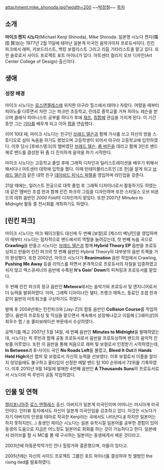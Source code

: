 attachment:mike_shonoda.jpg?wodth=200
~~[[박정철]]~~
[[목차]]

== 소개 ==
'''마이크 켄지 시노다'''(Michael Kenji Shinoda), Mike Shinoda. 일본명 시노다 켄지(篠田 賢治)는 1977년 2월 11일에 태어난 일본계 미국인 음악가이자 프로듀서이다. 린킨 파크에서 래퍼, 키보드리스트, 백킹 보컬리스트 그리고 리듬 기타리스트을 맡고 있다. 또한 솔로로서 사이드 프로젝트 포트 마이너가 있다. 아트센터 컬리지 오브 디자인(Art Center College of Design) 출신이다.

== 생애 ==
=== 성장 배경 ===
마이크 시노다는 [[로스앤젤레스]]에 위치한 아구라 힐스에서 태어나 자랐다. 어렸을 때부터 피아노를 다루면서 자란 그는 파크만 초등학교, 린데로 중학교를 거쳐 피아노 레슨을 받으며 클래식 피아니스트 공부를 하다가 후에 [[재즈]], [[힙합]]에 관심을 가지게 된다. 이 기간 동안 그는 [[기타]]를 배우게 되고 이어 [[랩]]을 연습했다. 

이어 10대 때, 마이크 시노다는 친구인 [[브래드 델슨]]과 함께 가사를 쓰고 자신의 방을 스튜디오로 삼아 녹음을 하기도 했었으며 고등학생이 되어서 아구라 고등학교에 입학하였다. 이후 당시 [후바스탱크]의 멤버였던 [[브래드 델슨]], [[롭 버든]]을 데리고 함께 3인조 밴드 제로 밴드를 결성한 뒤 좀 더 진지하게 음악을 하기 시작한다.

마이크 시노다는 고등학교 졸업 후에 그래픽 디자인과 일러스트레이션을 배우기 위해서 패서디나 아트센터 대학에 입학을 했다. 이때 턴테이블리스트인 [조 한]을 알게 되고 [[브래드 델슨]]의 같은 대학 친구 [[피닉스 파렐|데이비드 피닉스 파렐]]을 영입하며 라인업을 갖춘다.

21살 때에는, 일러스트 전공으로 대학 졸업 후 그래픽 디자이너로서 활동하기도 하였는데 같은 멤버인 조셉 한과 함께 린킨 파크의 그림을 디자인하며 또한 스타일스 오브 비욘드의 데뷔 음반인 ''2000 Fold''의 디자인까지 맡았다. 또한 2007년 ''Minutes to Midnight'' 활동 중 전시회를 개최하기도 하였다.

== [린킨 파크] ==
마이크 시노다는 마크 웨이크필드 대신에 두 번째 [보컬]로 [체스터 베닝턴]을 영입하며 이 때부터 시노다는 점차적으로 밴드에서의 역할을 늘려갔는데, 첫 번째 녹음 곡으로 '''Crawling'''을 만들고 시노다는 [[브래드 델슨]]과 함께 '''Hybrid Theory EP''' 음반을 프로듀싱하고 만들어 린킨 파크의 첫 번째 음반인 Hybrid Theory의 대부분의 음반 트랙을 거의 완성했다. 또한 2002년, 마이크 시노다가 '''Reanimation''' 음반 작업에서 Crawling, '''Pushing Me Away''' 등을 리믹스를 하면서 본격적으로 프로듀서의 자질을 입증하였고 쉬지 않고 엑스큐셔너의 음반에 수록된 '''It's Goin' Down'''의 피쳐링과 프로듀서를 맡았다.

두 번째 린킨 파크의 정규 음반인 '''Meteora'''에서는 음악가와 프로듀서 및 엔지니어로서 더 능력을 발휘하였다. 이어, 그래픽 디자이너인 델타, 프랭크 매독스, 동료인 조셉 한과 같이 음반의 아트워크를 구상하기도 하였다.

발매 후 2004년에는 린킨파크와 [Jay-Z]의 합동 음반인 '''Collision Course'''를 작업하였다. 음반의 프로듀싱 및 믹싱을 맡으면서 계속해서 성장해나갔고 이듬해 [그래미상]의 최우수 랩 / 송 콜라보레이션 부문에서 수상하였다.

공백기를 깨고 2007년 5월 14일, 세 번째 음반인 '''Minutes to Midnight'''을 발매하였는데, 시노다는 릭 루빈과 함께 공동 프로듀서로서 음반을 프로듀싱하며 밴드의 음악적 진보를 이루었다. 또한 이 음반을 통해 처음으로 래퍼 및 보컬로서 인정받기 시작하였는데, '''In Between'''과 B-사이드 곡인 '''No Roads Left'''을 불렀고, '''Bleed It Out'''과 '''Hands Held High'''에선 랩퍼 및 보컬로서 자신의 능력을 선보였다. 이후 보컬로서 이름을 알리지 않았음에도 불구하고 올타임이 선정한 메탈 밴드 탑 100 순위에서 72위를 기록하였다. 이후 2010년 9월 14일에 발매한 4번째 음반인 '''A Thousands Suns'''의 프로듀서로서 시노다와 릭 루빈이 공동 작업하였다.

== 인물 및 연혁 ==
[[캘리포니아]]주 [[로스 엔젤레스]] 출신. 아버지가 일본계 미국인이며 어머니는 러시아계 미국인이다. 인터뷰 등지에서도 자신이 일본계 미국인임을 강조하고 있다. 이것은 시노다가 자기 아버지의 인생을 테마로 작곡한 Kenji라는 곡에서도 나타난다.[http://www.youtube.com/watch?v=Pugs2Jv4Jvk #] 하지만 일본어는 하지 못하지만(...) 동생인 제이슨 시노다는 일본 유학시절 일본어를 공부한 경험이 있어 동생의 도움으로 지금은 어느정도 일본어로 회화를 하는 것이 가능하다고 한다. 일본에서 라이브를 할 시 MC를 볼 때 구사하는 일본어는 동생에게서 배운 것이라고. 

2003년에 아동문학작가인 안나 힐링거와 결혼했으며, 아들이 있다고.

2005년에는 자신의 사이드 프로젝트 그룹인 포트 마이너를 결성하여 첫 앨범인 the rising tied를 발표하였다.
